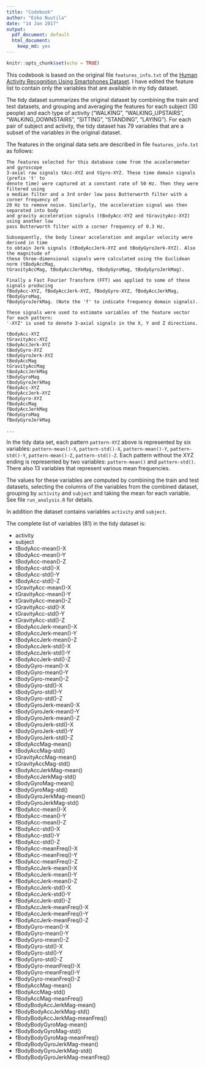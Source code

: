 ```yaml
---
title: "Codebook"
author: "Esko Nuutila"
date: "14 Jan 2017"
output:
  pdf_document: default
  html_document:
    keep_md: yes
---
```


```r
knitr::opts_chunk$set(echo = TRUE)
```

This codebook is based on the original file `features_info.txt` of the
[Human Activity Recognition Using Smartphones Dataset](https://d396qusza40orc.cloudfront.net/getdata%2Fprojectfiles%2FUCI%20HAR%20Dataset.zip). I
have edited the feature list to contain only the variables that are available in my tidy
dataset.

The tidy dataset summarizes the original dataset by combining the train and test datasets,
and grouping and averaging the features for each subject (30 people) and each type of
activity ("WALKING", "WALKING_UPSTAIRS", "WALKING_DOWNSTAIRS", "SITTING", "STANDING",
"LAYING"). For each pair of subject and activity, the tidy dataset has 79 variables that
are a subset of the variables in the original dataset.

The features in the original data sets are described in file `features_info.txt` as follows:

    The features selected for this database come from the accelerometer and gyroscope
    3-axial raw signals tAcc-XYZ and tGyro-XYZ. These time domain signals (prefix 't' to
    denote time) were captured at a constant rate of 50 Hz. Then they were filtered using
    a median filter and a 3rd order low pass Butterworth filter with a corner frequency of
    20 Hz to remove noise. Similarly, the acceleration signal was then separated into body
    and gravity acceleration signals (tBodyAcc-XYZ and tGravityAcc-XYZ) using another low
    pass Butterworth filter with a corner frequency of 0.3 Hz.

    Subsequently, the body linear acceleration and angular velocity were derived in time
    to obtain Jerk signals (tBodyAccJerk-XYZ and tBodyGyroJerk-XYZ). Also the magnitude of
    these three-dimensional signals were calculated using the Euclidean norm (tBodyAccMag,
    tGravityAccMag, tBodyAccJerkMag, tBodyGyroMag, tBodyGyroJerkMag).

    Finally a Fast Fourier Transform (FFT) was applied to some of these signals producing
    fBodyAcc-XYZ, fBodyAccJerk-XYZ, fBodyGyro-XYZ, fBodyAccJerkMag, fBodyGyroMag,
    fBodyGyroJerkMag. (Note the 'f' to indicate frequency domain signals).

    These signals were used to estimate variables of the feature vector for each pattern:  
    '-XYZ' is used to denote 3-axial signals in the X, Y and Z directions.

    tBodyAcc-XYZ
    tGravityAcc-XYZ
    tBodyAccJerk-XYZ
    tBodyGyro-XYZ
    tBodyGyroJerk-XYZ
    tBodyAccMag
    tGravityAccMag
    tBodyAccJerkMag
    tBodyGyroMag
    tBodyGyroJerkMag
    fBodyAcc-XYZ
    fBodyAccJerk-XYZ
    fBodyGyro-XYZ
    fBodyAccMag
    fBodyAccJerkMag
    fBodyGyroMag
    fBodyGyroJerkMag

    ...


In the tidy data set, each pattern `pattern-XYZ` above is represented by six variables:
`pattern-mean()-X`, `pattern-std()-X`, `pattern-mean()-Y`, `pattern-std()-Y`,
`pattern-mean()-Z`, `pattern-std()-Z`. Each pattern without the XYZ ending is represented
by two variables: `pattern-mean()` and `pattern-std()`. There also 13 variables that represent various mean
frequencies.

The values for these variables are computed by combining the train and test datasets, selecting the columns of the
variables from the combined dataset, grouping by `activity` and `subject` and taking the mean for each variable. See
file `run_analysis.R` for details.

In addition the dataset contains variables `activity` and `subject`.

The complete list of variables (81) in the tidy dataset is:

* activity
* subject
* tBodyAcc-mean()-X
* tBodyAcc-mean()-Y
* tBodyAcc-mean()-Z
* tBodyAcc-std()-X
* tBodyAcc-std()-Y
* tBodyAcc-std()-Z
* tGravityAcc-mean()-X
* tGravityAcc-mean()-Y
* tGravityAcc-mean()-Z
* tGravityAcc-std()-X
* tGravityAcc-std()-Y
* tGravityAcc-std()-Z
* tBodyAccJerk-mean()-X
* tBodyAccJerk-mean()-Y
* tBodyAccJerk-mean()-Z
* tBodyAccJerk-std()-X
* tBodyAccJerk-std()-Y
* tBodyAccJerk-std()-Z
* tBodyGyro-mean()-X
* tBodyGyro-mean()-Y
* tBodyGyro-mean()-Z
* tBodyGyro-std()-X
* tBodyGyro-std()-Y
* tBodyGyro-std()-Z
* tBodyGyroJerk-mean()-X
* tBodyGyroJerk-mean()-Y
* tBodyGyroJerk-mean()-Z
* tBodyGyroJerk-std()-X
* tBodyGyroJerk-std()-Y
* tBodyGyroJerk-std()-Z
* tBodyAccMag-mean()
* tBodyAccMag-std()
* tGravityAccMag-mean()
* tGravityAccMag-std()
* tBodyAccJerkMag-mean()
* tBodyAccJerkMag-std()
* tBodyGyroMag-mean()
* tBodyGyroMag-std()
* tBodyGyroJerkMag-mean()
* tBodyGyroJerkMag-std()
* fBodyAcc-mean()-X
* fBodyAcc-mean()-Y
* fBodyAcc-mean()-Z
* fBodyAcc-std()-X
* fBodyAcc-std()-Y
* fBodyAcc-std()-Z
* fBodyAcc-meanFreq()-X
* fBodyAcc-meanFreq()-Y
* fBodyAcc-meanFreq()-Z
* fBodyAccJerk-mean()-X
* fBodyAccJerk-mean()-Y
* fBodyAccJerk-mean()-Z
* fBodyAccJerk-std()-X
* fBodyAccJerk-std()-Y
* fBodyAccJerk-std()-Z
* fBodyAccJerk-meanFreq()-X
* fBodyAccJerk-meanFreq()-Y
* fBodyAccJerk-meanFreq()-Z
* fBodyGyro-mean()-X
* fBodyGyro-mean()-Y
* fBodyGyro-mean()-Z
* fBodyGyro-std()-X
* fBodyGyro-std()-Y
* fBodyGyro-std()-Z
* fBodyGyro-meanFreq()-X
* fBodyGyro-meanFreq()-Y
* fBodyGyro-meanFreq()-Z
* fBodyAccMag-mean()
* fBodyAccMag-std()
* fBodyAccMag-meanFreq()
* fBodyBodyAccJerkMag-mean()
* fBodyBodyAccJerkMag-std()
* fBodyBodyAccJerkMag-meanFreq()
* fBodyBodyGyroMag-mean()
* fBodyBodyGyroMag-std()
* fBodyBodyGyroMag-meanFreq()
* fBodyBodyGyroJerkMag-mean()
* fBodyBodyGyroJerkMag-std()
* fBodyBodyGyroJerkMag-meanFreq()
